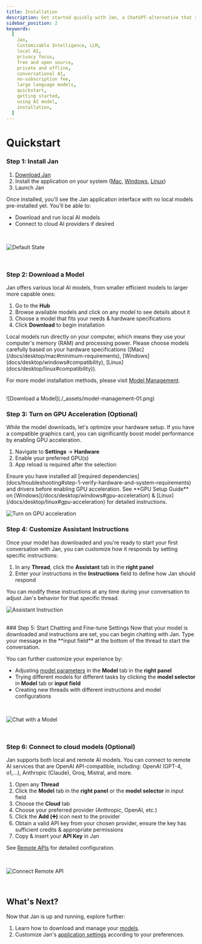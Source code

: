 ```yaml
---
title: Installation
description: Get started quickly with Jan, a ChatGPT-alternative that runs on your own computer, with a local API server. Learn how to install Jan and select an AI model to start chatting.
sidebar_position: 2
keywords:
  [
    Jan,
    Customizable Intelligence, LLM,
    local AI,
    privacy focus,
    free and open source,
    private and offline,
    conversational AI,
    no-subscription fee,
    large language models,
    quickstart,
    getting started,
    using AI model,
    installation,
  ]
---
```




# Quickstart
<Steps>

### Step 1: Install Jan
1. [Download Jan](/download)
2. Install the application on your system ([Mac](/docs/desktop/mac), [Windows](/docs/desktop/windows), [Linux](/docs/desktop/linux))
3. Launch Jan

Once installed, you'll see the Jan application interface with no local models pre-installed yet. You'll be able to:
- Download and run local AI models 
- Connect to cloud AI providers if desired
<br/>

![Default State](./_assets/quick-start-01.png)

<br/>

### Step 2: Download a Model
Jan offers various local AI models, from smaller efficient models to larger more capable ones:
1. Go to the **Hub**
2. Browse available models and click on any model to see details about it
3. Choose a model that fits your needs & hardware specifications
4. Click **Download** to begin installation
<Callout type="info">
Local models run directly on your computer, which means they use your computer's memory (RAM) and processing power. Please choose models carefully based on your hardware specifications ([Mac](/docs/desktop/mac#minimum-requirements), [Windows](docs/desktop/windows#compatibility), [Linux](docs/desktop/linux#compatibility)).
</Callout>

For more model installation methods, please visit [Model Management](/docs/models/manage-models).

<br/>
![Download a Model](./_assets/model-management-01.png)
<br/>

### Step 3: Turn on GPU Acceleration (Optional)
While the model downloads, let's optimize your hardware setup. If you have a compatible graphics card, you can significantly boost model performance by enabling GPU acceleration.
1. Navigate to **Settings** → **Hardware** 
2. Enable your preferred GPU(s)
3. App reload is required after the selection

<Callout type="info">
Ensure you have installed all [required dependencies](docs/troubleshooting#step-1-verify-hardware-and-system-requirements) and drivers before enabling GPU acceleration. See **GPU Setup Guide** on [Windows](/docs/desktop/windows#gpu-acceleration) & [Linux](/docs/desktop/linux#gpu-acceleration) for detailed instructions.
</Callout>
<br/>

![Turn on GPU acceleration](./_assets/trouble-shooting-01.png)

### Step 4: Customize Assistant Instructions
Once your model has downloaded and you're ready to start your first conversation with Jan, you can customize how it responds by setting specific instructions:
1. In any **Thread**, click the **Assistant** tab in the **right panel**
2. Enter your instructions in the **Instructions** field to define how Jan should respond

You can modify these instructions at any time during your conversation to adjust Jan's behavior for that specific thread.
<br/>

![Assistant Instruction](./_assets/quick-start-02.png)

<br/>
### Step 5: Start Chatting and Fine-tune Settings
Now that your model is downloaded and instructions are set, you can begin chatting with Jan. Type your message in the **input field** at the bottom of the thread to start the conversation.

You can further customize your experience by:
- Adjusting [model parameters](/docs/models/model-parameters) in the **Model** tab in the **right panel**
- Trying different models for different tasks by clicking the **model selector** in **Model** tab or **input field**
- Creating new threads with different instructions and model configurations



<br/>

![Chat with a Model](./_assets/model-parameters.png)

<br/>


### Step 6: Connect to cloud models (Optional)
Jan supports both local and remote AI models. You can connect to remote AI services that are OpenAI API-compatible, including: OpenAI (GPT-4, o1,...), Anthropic (Claude), Groq, Mistral, and more.
1. Open any **Thread**
2. Click the **Model** tab in the **right panel** or the **model selector** in input field
3. Choose the **Cloud** tab
4. Choose your preferred provider (Anthropic, OpenAI, etc.)
5. Click the **Add (➕)** icon next to the provider
6. Obtain a valid API key from your chosen provider, ensure the key has sufficient credits & appropriate permissions
7. Copy & insert your **API Key** in Jan

See [Remote APIs](/docs/remote-models/openai) for detailed configuration.

<br/>

![Connect Remote API](./_assets/quick-start-03.png)

<br/>
</Steps>

## What's Next?
Now that Jan is up and running, explore further:
1. Learn how to download and manage your [models](/docs/models).
2. Customize Jan's [application settings](/docs/settings) according to your preferences.
